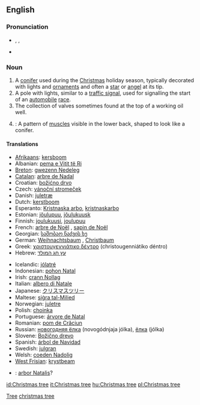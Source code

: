 ==English==
{{wikipedia}}

===Pronunciation===
* {{enPR|krĭsʹməstrē}}, {{IPA|/ˈkrɪsməs triː/}}, {{SAMPA|/"krIsm@stri:/}}
* {{audio|En-ca-christmastree.ogg|Audio (CA)}}

===Noun===
{{en-noun|sg=[[Christmas]] [[tree]]}}

# A [[conifer]] used during the [[Christmas]] holiday season, typically decorated with lights and [[ornament]]s and often a [[star]] or [[angel]] at its tip.
# A pole with lights, similar to a [[traffic signal]], used for signalling the start of an [[automobile]] [[race]].
# The collection of valves sometimes found at the top of a working oil well.
# {{bodybuilding}}: A pattern of [[muscle]]s visible in the lower back, shaped to look like a conifer.

====Translations====
{{trans-top|a tree used during the Christmas holiday season}}
* [[Afrikaans]]: [[kersboom]]
* Albanian: [[pema e Vitit të Ri]]
* [[Breton]]: [[gwezenn Nedeleg]] {{f}}
* [[Catalan]]: [[arbre de Nadal]]
* Croatian: [[božićno drvo]]
* Czech: [[vánoční stromeček]] {{m}}
* Danish: [[juletræ]] {{n}}
* Dutch: [[kerstboom]] {{m}}
* Esperanto: [[Kristnaska arbo]],  [[kristnaskarbo]]
* Estonian: [[jõulupuu]], [[jõulukuusk]]
* Finnish: [[joulukuusi]], [[joulupuu]]
* French: [[arbre de Noël]] {{m}}, [[sapin de Noël]] {{m}}
* Georgian: [[საშობაო ნაძვის ხე]]
* German: [[Weihnachtsbaum]] {{m}},  [[Christbaum]] {{m}}
* Greek: [[χριστουγεννιάτικο δέντρο]] (christougenniátiko déntro) {{n}}
* Hebrew: [[עץ חג המולד]]
{{trans-mid}}
* Icelandic: [[jólatré]] {{n}}
* Indonesian: [[pohon Natal]]
* Irish: [[crann Nollag]]
* Italian: [[albero di Natale]] {{m}}
* Japanese: [[クリスマスツリー]]
* Maltese: [[siġra tal-Milied]]
* Norwegian: [[juletre]] {{n}}
* Polish: [[choinka]] {{f}}
* Portuguese: [[árvore de Natal]] {{f}}
* Romanian: [[pom de Crăciun]]
* Russian: [[новогодняя ёлка]] (novogódnjaja jólka), [[ёлка]] (jólka)
* Slovene: [[Božično drevo]] {{n}}
* Spanish: [[árbol de Navidad]] {{m}}
* Swedish: [[julgran]]
* Welsh: [[coeden Nadolig]]
* [[West Frisian]]: [[krystbeam]]
{{trans-bottom}}

{{trans-top|a pole with lights}}
{{trans-mid}}
{{trans-bottom}}

{{trans-top|the collection of valves}}
{{trans-mid}}
{{trans-bottom}}

{{trans-top|pattern of muscles}}
{{trans-mid}}
{{trans-bottom}}

{{checktrans}}
* {{ttbc|Latin}}: [[arbor Natalis]]?

[[Category:Christmas|Tree]]
[[Category:Trees|christmas tree]]

[[id:Christmas tree]]
[[it:Christmas tree]]
[[hu:Christmas tree]]
[[pl:Christmas tree]]